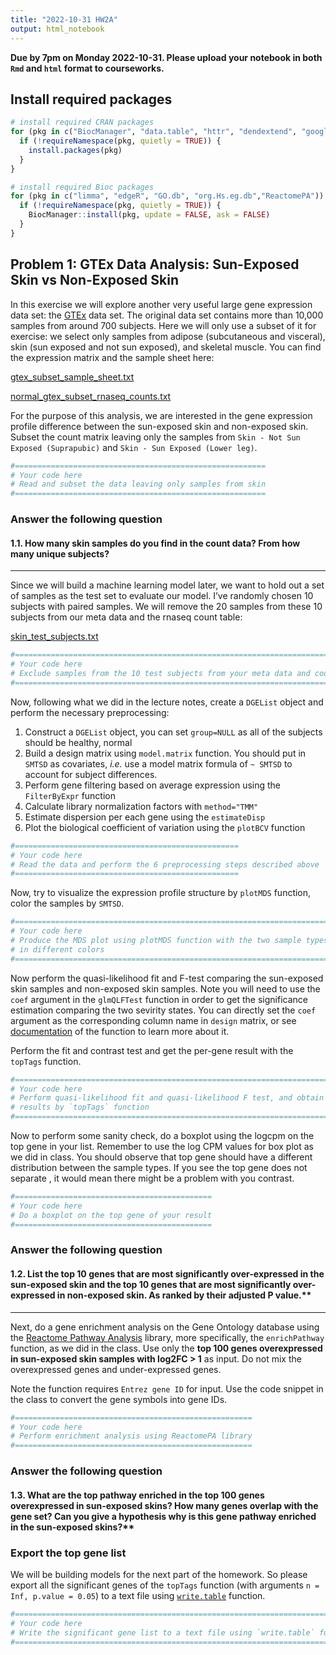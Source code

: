 ```yaml
---
title: "2022-10-31 HW2A"
output: html_notebook
---
```


**Due by 7pm on Monday 2022-10-31. Please upload your notebook in both `Rmd` and `html` format to courseworks.**

## Install required packages

```r
# install required CRAN packages
for (pkg in c("BiocManager", "data.table", "httr", "dendextend", "googledrive")) {
  if (!requireNamespace(pkg, quietly = TRUE)) {
    install.packages(pkg)
  }
}

# install required Bioc packages
for (pkg in c("limma", "edgeR", "GO.db", "org.Hs.eg.db","ReactomePA")) {
  if (!requireNamespace(pkg, quietly = TRUE)) {
    BiocManager::install(pkg, update = FALSE, ask = FALSE)
  }
}

```

## Problem 1: GTEx Data Analysis: Sun-Exposed Skin vs Non-Exposed Skin

In this exercise we will explore another very useful large gene expression data set: the [GTEx](https://gtexportal.org/home/) data set. The original data set contains more than 10,000 samples from around 700 subjects. Here we will only use a subset of it for exercise: we select only samples from adipose (subcutaneous and visceral), skin (sun exposed and not sun exposed), and skeletal muscle. You can find the expression matrix and the sample sheet here:

[gtex_subset_sample_sheet.txt](https://drive.google.com/file/d/1DRNoj3Oz-dvYyVTySaE_Xc6FExAhEu-M/view?usp=sharing)

[normal_gtex_subset_rnaseq_counts.txt](https://drive.google.com/file/d/1fXP1U6MIJg7KyLxQjvl04L8qCIel-RAV/view?usp=sharing)

For the purpose of this analysis, we are interested in the gene expression profile difference between the sun-exposed skin and non-exposed skin. Subset the count matrix leaving only the samples from `Skin - Not Sun Exposed (Suprapubic)` and `Skin - Sun Exposed (Lower leg)`.

```r
#========================================================
# Your code here
# Read and subset the data leaving only samples from skin
#========================================================

```

### Answer the following question

#### 1.1. How many skin samples do you find in the count data? From how many unique subjects?


---


Since we will build a machine learning model later, we want to hold out a set of samples as the test set to evaluate our model. I've randomly chosen 10 subjects with paired samples. We will remove the 20 samples from these 10 subjects from our meta data and the rnaseq count table:


[skin_test_subjects.txt](https://drive.google.com/file/d/186KsqwO_X39P_P83k2aRl2n75KReuTFy/view?usp=sharing)

```r
#==============================================================================
# Your code here
# Exclude samples from the 10 test subjects from your meta data and count table
#==============================================================================
```


Now, following what we did in the lecture notes, create a `DGEList` object and perform the necessary preprocessing:

1. Construct a `DGEList` object, you can set `group=NULL` as all of the subjects should be healthy, normal
2. Build a design matrix using `model.matrix` function. You should put in `SMTSD` as covariates, _i.e._ use a model matrix formula of `~ SMTSD` to account for subject differences.
3. Perform gene filtering based on average expression using the `FilterByExpr` function
4. Calculate library normalization factors with `method="TMM"`
5. Estimate dispersion per each gene using the `estimateDisp`
6. Plot the biological coefficient of variation using the `plotBCV` function

```r
#==================================================
# Your code here
# Read the data and perform the 6 preprocessing steps described above
#==================================================

```


Now, try to visualize the expression profile structure by `plotMDS` function, color the samples by `SMTSD`. 

```r
#======================================================================
# Your code here
# Produce the MDS plot using plotMDS function with the two sample types
# in different colors
#======================================================================

```

Now perform the quasi-likelihood fit and F-test comparing the sun-exposed skin samples and non-exposed skin samples. Note you will need to use the `coef` argument in the `glmQLFTest` function in order to get the significance estimation comparing the two sevirity states. You can directly set the `coef` argument as the corresponding column name in `design` matrix, or see [documentation](https://www.bioconductor.org/packages/release/bioc/vignettes/edgeR/inst/doc/edgeRUsersGuide.pdf) of the function to learn more about it.

Perform the fit and contrast test and get the per-gene result with the `topTags` function.

```r
#=========================================================================
# Your code here
# Perform quasi-likelihood fit and quasi-likelihood F test, and obtain the 
# results by `topTags` function
#=========================================================================

```
Now to perform some sanity check, do a boxplot using the logcpm on the top gene in your list. Remember to use the log CPM values for box plot as we did in class. You should observe that top gene should have a different distribution between the sample types. If you see the top gene does not separate , it would mean there might be a problem with you contrast.


```r
#============================================
# Your code here
# Do a boxplot on the top gene of your result
#============================================

```



### Answer the following question

#### 1.2. List the top 10 genes that are most significantly over-expressed in the sun-exposed skin and the top 10 genes that are most significantly over-expressed in non-exposed skin. As ranked by their adjusted P value.**


----

Next, do a gene enrichment analysis on the Gene Ontology database using the [Reactome Pathway Analysis](https://www.bioconductor.org/packages/release/bioc/html/ReactomePA.html) library, more specifically, the `enrichPathway` function, as we did in the class. Use only the **top 100 genes overexpressed in sun-exposed skin samples with log2FC > 1** as input. Do not mix the overexpressed genes and under-expressed genes.

Note the function requires `Entrez gene ID` for input. Use the code snippet in the class to convert the gene symbols into gene IDs.


```r
#=====================================================
# Your code here
# Perform enrichment analysis using ReactomePA library
#=====================================================

```


### Answer the following question

#### 1.3. What are the top pathway enriched in the top 100 genes overexpressed in sun-exposed skins? How many genes overlap with the gene set? Can you give a hypothesis why is this gene pathway enriched in the sun-exposed skins?**


### Export the top gene list

We will be building models for the next part of the homework. So please export all the significant genes of the `topTags` function (with arguments `n = Inf, p.value = 0.05`) to a text file using [`write.table`](https://www.rdocumentation.org/packages/utils/versions/3.6.2/topics/write.table) function. 

```r
#=============================================================================
# Your code here
# Write the significant gene list to a text file using `write.table` function
#=============================================================================

```
